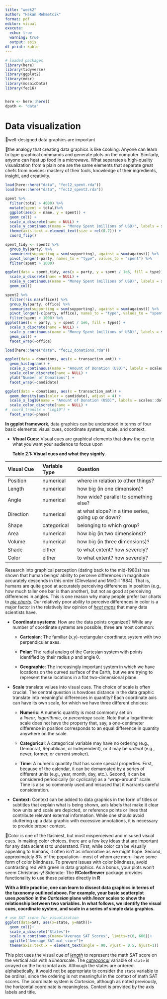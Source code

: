 ```yaml
---
title: "week2"
author: "Hakan Mehmetcik"
format: pdf
editor: visual
execute: 
  echo: true
  warning: true
  output: asis
df-print: kable
---
```


```r

# loaded packages
library(here)
library(tidyverse)
library(ggplot2)
library(mdsr)
library(mosaicData)
library(fec16)


here <- here::here()
dpath <- "data"
```

# Data visualization

🚀well-designed data graphics are important

🚀the analogy that creating data graphics is like cooking: Anyone can learn to type graphical commands and generate plots on the computer. Similarly, anyone can heat up food in a microwave. What separates a high-quality visualization from a plain one are the same elements that separate great chefs from novices: mastery of their tools, knowledge of their ingredients, insight, and creativity.

```r
load(here::here("data", "fec12_spent.rda"))
load(here::here("data", "fec12_spent2.rda"))
```

```r
spent %>%
  filter(total > 4000) %>%
  mutate(spent = total)%>%
  ggplot(aes(x = name, y = spent)) + 
  geom_col() + 
  scale_x_discrete(name = NULL) + 
  scale_y_continuous(name = "Money Spent (millions of USD)", labels = scales::dollar) + 
  theme(axis.text = element_text(size = rel(0.7))) +
  coord_flip()
```

```r
spent_tidy <- spent2 %>%
  group_by(party) %>%
  summarize(supporting = sum(supporting), against = sum(against)) %>%
  pivot_longer(-party, names_to = "type", values_to = "spent") %>%
  filter(spent > 1000)

ggplot(data = spent_tidy, aes(x = party, y = spent / 1e6, fill = type)) +
  scale_x_discrete(name = NULL) + 
  scale_y_continuous(name = "Money Spent (millions of USD)", labels = scales::dollar) + 
  geom_col()
```

```r
spent2 %>%
  filter(!is.na(office)) %>%
  group_by(party, office) %>%
  summarize(supporting = sum(supporting), against = sum(against)) %>%
  pivot_longer(-c(party, office), names_to = "type", values_to = "spent") %>%
  filter(spent > 1000) %>%
ggplot(aes(x = party, y = spent / 1e6, fill = type)) +
  scale_x_discrete(name = NULL) + 
  scale_y_continuous(name = "Money Spent (millions of USD)", labels = scales::dollar) + 
  geom_col() + 
  facet_wrap(~office)
```

```r
load(here::here("data", "fec12_donations.rda"))

ggplot(data = donations, aes(x = transaction_amt)) + 
  geom_histogram() + 
  scale_x_continuous(name = "Amount of Donation (USD)", labels = scales::dollar) + 
  scale_color_discrete(name = NULL) + 
  ylab("Number of Donations") + 
  facet_wrap(~candidate)
```

```r
ggplot(data = donations, aes(x = transaction_amt)) + 
  geom_density(aes(color = candidate), adjust = 4) + 
  scale_x_log10(name = "Amount of Donation (USD)", labels = scales::dollar) + 
  scale_color_discrete(name = NULL) +
#  coord_trans(x = "log10") + 
  facet_wrap(~phase)
```

**In ggplot framework**, data graphics can be understood in terms of four basic elements: visual cues, coordinate systems, scale, and context.

-   **Visual Cues:** Visual cues are graphical elements that draw the eye to what you want your audience to focus upon

    **Table 2.1: Visual cues and what they signify.**

| Visual Cue | Variable Type | Question                                           |
|:---------------|:---------------|:---------------------------------------|
| Position   | numerical     | where in relation to other things?                 |
| Length     | numerical     | how big (in one dimension)?                        |
| Angle      | numerical     | how wide? parallel to something else?              |
| Direction  | numerical     | at what slope? in a time series, going up or down? |
| Shape      | categorical   | belonging to which group?                          |
| Area       | numerical     | how big (in two dimensions)?                       |
| Volume     | numerical     | how big (in three dimensions)?                     |
| Shade      | either        | to what extent? how severely?                      |
| Color      | either        | to what extent? how severely?                      |

Research into graphical perception (dating back to the mid-1980s) has shown that human beings' ability to perceive differences in magnitude accurately descends in this order (Cleveland and McGill 1984). That is, humans are quite good at accurately perceiving differences in position (e.g., how much taller one bar is than another), but not as good at perceiving differences in angles. This is one reason why many people prefer bar charts to [*pie charts*](https://en.wikipedia.org/w/index.php?search=pie%20charts). Our relatively poor ability to perceive differences in color is a major factor in the relatively low opinion of [*heat maps*](https://en.wikipedia.org/w/index.php?search=heat%20maps) that many data scientists have.

-   **Coordinate systems:** How are the data points organized? While any number of coordinate systems are possible, three are most common:

    -   **Cartesian**: The familiar (x,y)-rectangular coordinate system with two perpendicular axes.

    -   **Polar**: The radial analog of the Cartesian system with points identified by their radius ρ and angle θ.

    -   **Geographic**: The increasingly important system in which we have locations on the curved surface of the Earth, but we are trying to represent these locations in a flat two-dimensional plane.

-   **Scale** translate values into visual cues. The choice of scale is often crucial. The central question is *how*does distance in the data graphic translate into meaningful differences in quantity? Each coordinate axis can have its own scale, for which we have three different choices:

    -   **Numeric**: A numeric quantity is most commonly set on a *linear*, *logarithmic*, or *percentage* scale. Note that a logarithmic scale does not have the property that, say, a one-centimeter difference in position corresponds to an equal difference in quantity anywhere on the scale.

    -   **Categorical**: A categorical variable may have no ordering (e.g., Democrat, Republican, or Independent), or it may be *ordinal* (e.g., never, former, or current smoker).

    -   **Time**: A numeric quantity that has some special properties. First, because of the calendar, it can be demarcated by a series of different units (e.g., year, month, day, etc.). Second, it can be considered periodically (or cyclically) as a "wrap-around" scale. Time is also so commonly used and misused that it warrants careful consideration.

-   **Context:** Context can be added to data graphics in the form of titles or subtitles that explain what is being shown, axis labels that make it clear how units and scale are depicted, or reference points or lines that contribute relevant external information. While one should avoid cluttering up a data graphic with excessive annotations, it is necessary to provide proper context.

🚀Color is one of the flashiest, but most misperceived and misused visual cues. In making color choices, there are a few key ideas that are important for any data scientist to understand. First, while color can be visually appealing to humans, it often isn't as informative as we might hope. Second, approximately 8% of the population---most of whom are men---have some form of color blindness. To prevent issues with color blindness, avoid contrasting red with green in data graphics. As a bonus, your plots won't seem Christmas-y! Sidenote: The **RColorBrewer** package provides functionality to use these palettes directly in **R**

**With a little practice, one can learn to dissect data graphics in terms of the taxonomy outlined above. For example, your basic scatterplot uses *position* in the *Cartesian* plane with *linear* scales to show the relationship between two variables. In what follows, we identify the visual cues, coordinate system, and scale in a series of simple data graphics.**

```r
# use SAT score for visualization 
ggplot(data=SAT, aes(x=state, y=math))+
  geom_col()+
  scale_x_discrete("States")+
  scale_y_continuous(name="Average SAT Scores", limits=c(0, 600))+
  ggtitle("Average SAT mat score")+
  theme(axis.text.x = element_text(angle = 90, vjust = 0.5, hjust=1))
```

This plot uses the visual cue of [*length*](https://en.wikipedia.org/w/index.php?search=length) to represent the math SAT score on the vertical axis with a *linear*scale. The [*categorical*](https://en.wikipedia.org/w/index.php?search=categorical) variable of `state` is arrayed on the horizontal axis. Although the states are ordered alphabetically, it would not be appropriate to consider the `state` variable to be ordinal, since the ordering is not meaningful in the context of math SAT scores. The coordinate system is *Cartesian*, although as noted previously, the horizontal coordinate is meaningless. Context is provided by the axis labels and title.
